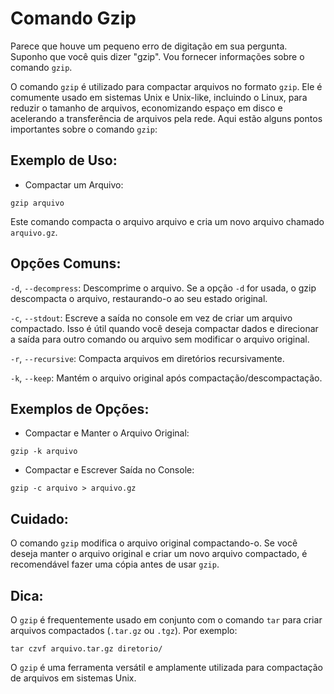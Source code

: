 # Comando Gzip

Parece que houve um pequeno erro de digitação em sua pergunta. Suponho que você quis dizer "gzip". Vou fornecer informações sobre o comando `gzip`.

O comando `gzip` é utilizado para compactar arquivos no formato `gzip`. Ele é comumente usado em sistemas Unix e Unix-like, incluindo o Linux, para reduzir o tamanho de arquivos, economizando espaço em disco e acelerando a transferência de arquivos pela rede. Aqui estão alguns pontos importantes sobre o comando `gzip`:

## Exemplo de Uso:

- Compactar um Arquivo:

`gzip arquivo`

Este comando compacta o arquivo arquivo e cria um novo arquivo chamado `arquivo.gz`.

## Opções Comuns:

`-d`, `--decompress`: Descomprime o arquivo. Se a opção `-d` for usada, o gzip descompacta o arquivo, restaurando-o ao seu estado original.

`-c`, `--stdout`: Escreve a saída no console em vez de criar um arquivo compactado. Isso é útil quando você deseja compactar dados e direcionar a saída para outro comando ou arquivo sem modificar o arquivo original.

`-r`, `--recursive`: Compacta arquivos em diretórios recursivamente.

`-k`, `--keep`: Mantém o arquivo original após compactação/descompactação.

## Exemplos de Opções:

- Compactar e Manter o Arquivo Original:

`gzip -k arquivo`

- Compactar e Escrever Saída no Console:

`gzip -c arquivo > arquivo.gz`

## Cuidado:

O comando `gzip` modifica o arquivo original compactando-o. Se você deseja manter o arquivo original e criar um novo arquivo compactado, é recomendável fazer uma cópia antes de usar `gzip`.

## Dica: 

O `gzip` é frequentemente usado em conjunto com o comando `tar` para criar arquivos compactados (`.tar.gz` ou `.tgz`). Por exemplo:

`tar czvf arquivo.tar.gz diretorio/`

O `gzip` é uma ferramenta versátil e amplamente utilizada para compactação de arquivos em sistemas Unix.